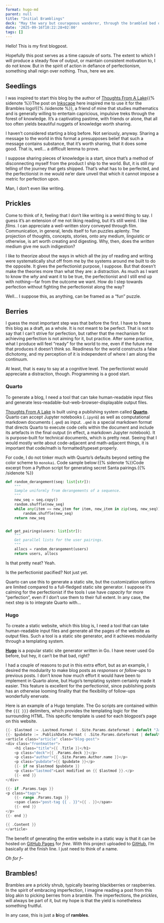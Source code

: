 ```yaml
---
format: hugo-md
parent: null
title: "Initial Bramblings"
deck: "May the wary but courageous wanderer, through the brambled bed of the forest of knowledge, find and savour the sweetest berries."
date: '2025-09-16T10:22:28+02:00'
tags: []
---
```

Hello!
This is my first blogpost.

Hopefully this post serves as a time capsule of sorts.
The extent to which I will produce a steady flow of output, or maintain consistent motivation to, I do not know.
But in the spirit of action in defiance of perfectionism, something shall reign over nothing.
Thus, here we are.

## Seedlings

I was inspired to start this blog by the author of [Thoughts From A Lake](https://lekhbhatia.github.io/){{% sidenote %}}The post on [Inkscape](https://lekhbhatia.github.io/blog/posts/inkscapelove/) here inspired me to use it for the Brambles logo!{{% /sidenote %}}, a friend of mine that studies mathematics and is generally willing to entertain capricious, impulsive treks through the forest of knowledge. It's a captivating pastime, with friends or alone, that all too often yields beautiful nuggets of knowledge worth sharing.

I haven't considered starting a blog before.
Not seriously, anyway.
Sharing a message to the world in this format a presupposes belief that such a message contains substance, that it's worth sharing, that it does some good.
That is, well... a difficult lemma to prove.

I suppose sharing pieces of knowledge is a start, since that's a method of disconnecting myself from the product I ship to the world.
But, it is still *my* telling of the journey that gets shipped.
That's what has to be perfected, and the perfectionist in me would ne'er dare unveil that which it cannot impose a metric for perfection upon.

Man, I don't even like writing.

## Prickles

Come to think of it, feeling that I don't like writing is a weird thing to say.
I guess it's an extension of me not liking reading, but it's still weird.
I like *films*.
I can appreciate a well-written story conveyed through film.
Communication, in general, lends itself to fun puzzles aplenty.
The projection of thoughts, concepts, stories, onto any medium, linguistic or otherwise, is art worth creating and digesting.
Why, then, does the *written* medium give me such indigestion?

I like to theorize about the ways in which all the joy of reading and writing were systematically shut off from me by the systems around me built to do the opposite.
It gives the perfectionist purpose, I suppose.
But that doesn't make the theories more than what they are: a distraction.
As much as I want to know the *why* and want it to be true, the perfectionist and I still end up with nothing---far from the outcome we want.
How do I step towards perfection without fighting the perfectionist along the way?

Well... I suppose this, as anything, can be framed as a "fun" puzzle.

## Berries

I guess the most important step was that before the first.
I have to frame this blog as a draft, as a whole.
It is not meant to be perfect.
That is not to say that I can't strive for perfection, but rather that the mechanism for achieving perfection is not aiming for it, but practice.
After some practice, what I produce will feel "ready" for the world to me, even if the future me that produces it doesn't think so.
Readiness for the world constructs a false dichotomy, and my perception of it is independent of where I am along the continuum.

At least, that is easy to say at a cognitive level.
The perfectionist would appreciate a distraction, though.
Programming is a good start.

### Quarto

To generate a blog, I need a tool that can take human-readable input files and generate less-readable-but-web-browser-displayable output files.

[Thoughts From A Lake](https://lekhbhatia.github.io/) is built using a publishing system called [**Quarto**](https://quarto.org/).
Quarto can accept Jupyter notebooks (`.ipynb`) as well as computational markdown documents (`.qmd`) as input. `.qmd` is a special markdown format that directs Quarto to execute code cells within the document and include its artefacts in the final output (in effect, a markdown Jupyter notebook). It is purpose-built for technical documents, which is pretty neat. Seeing that I would mostly write about code-adjacent and math-adjacent things, it is important that code/math is formatted/typeset properly.

For code, I do not tinker much with Quarto's defaults beyond setting the color scheme to `monokai`. Code sample below:{{% sidenote %}}Code excerpt from a Python script for generating secret Santa pairings.{{% /sidenote %}}

```python
def random_derangement(seq: list[str]):
    """
    Sample uniformly from derangements of a sequence.
    """
    new_seq = seq.copy()
    random.shuffle(new_seq)
    while any(item == new_item for item, new_item in zip(seq, new_seq)):
        random.shuffle(new_seq)
    return new_seq


def get_pairings(users: list[str]):
    """
    Get parallel lists for the user pairings.
    """
    allocs = random_derangement(users)
    return users, allocs
```

```{=markdown}
For math, I am using Quarto's default [MathJax](https://www.mathjax.org/) for rendering math in a \\(\\rm\\LaTeX\\) style.
Math sample below:{{% sidenote %}}Math excerpt from some old coursework on [smoothed-particle hydrodynamics](https://en.wikipedia.org/wiki/Smoothed-particle_hydrodynamics).{{% /sidenote %}}

$$
\begin{aligned}
    \frac{{\rm d}v_a}{{\rm d}t} &= -\frac{1}{\rho_a} \nabla P_a \\\\
    &= -\frac{1}{\rho_a} \left( 2\sqrt{P_a} \nabla\sqrt{P_a} \right) \\\\
    &= -\frac{2\sqrt{P}_a}{\rho_a} \left( \sum_bm_b\frac{\sqrt{P_b}}{\rho\_{b}}\nabla W\left(r\_{ab}, h_a\right) \right) \\\\
    &= -2\sum\_{b}m_b\frac{\sqrt{P_aP_b}}{{\rho_a\rho_b}}\left(\nabla_aW\left(r\_{ab}, h_a\right)\right)
\end{aligned}
$$
```

Is that pretty neat? Yeah.

Is the perfectionist pacified? Not just yet.

Quarto can use this to generate a static site, but the customization options are limited compared to a full-fledged static site generator.
I suppose it's calming for the perfectionist if the tools I use have *capacity* for more "perfection", even if I don't use them to their full extent.
In any case, the next step is to integrate Quarto with...

### Hugo

To create a static website, which this blog is, I need a tool that can take human-readable input files and generate all the pages of the website as output files. Such a tool is a static site generator, and it achieves modularity through a templating system.

[**Hugo**](https://gohugo.io/) is a popular static site generator written in Go.
I have never used Go before, but hey, it can't be that bad, right?

```{=markdown}
With a non-trivial amount of wrangling (and the help of LLMs), I managed to get some web pages up and running that looked quite nice. Hugo does have a lot of theming options, and although I was not particularly happy with any of them, I heavily based the look of this blog on the [HugoTeX](https://github.com/kaisugi/HugoTeX) theme.
It uses [LaTeX.css](https://latex.vercel.app/) for the classic \\(\\rm\\LaTeX\\) look, which I have adopted here.
*Unsurprisingly, I am a fan of \\(\\LaTeX\\) and Computer Modern.
Sue me.*
```

I had a couple of reasons to put in this extra effort, but as an example, I desired the modularity to make blog posts as *responses* or *follow-ups* to previous posts. I don't know how much effort it would have been to implement in Quarto alone, but Hugo's templating system certainly made it easier. This feature is excellent for the perfectionist, since publishing posts has an otherwise looming finality that the flexibility of follow-ups wonderfully enervate.

Here is an example of a Hugo template. The Go scripts are contained within the `{{{ }}}` delimiters, which provides the templating logic for the surrounding HTML. This specific template is used for each blogpost's page on this website.
```go
{{- $lastmod := .Lastmod.Format ( .Site.Params.dateformat | default "Jan 2, 2006") }}
{{- $pubdate := .PublishDate.Format ( .Site.Params.dateformat | default "Jan 2, 2006") }}
<article class="article" class="blog-post">
<div class="frontmatter">
    <h1 class="title">{{ .Title }}</h1>
    <p class="deck">{{ .Params.deck }}</p>
    <p class="author">{{ .Site.Params.Author.name }}</p>
    <p class="pubdate">{{ $pubdate }}</p>
    {{- if ne $lastmod $pubdate }}
    <p class="lastmod">Last modified on {{ $lastmod }}.</p>
    {{- end }}
</div>

{{- if .Params.tags }}
<p class="tags">
    {{- range .Params.tags }}
    <span class="post-tag {{ . }}">{{ . }}</span>
    {{- end }}
</p>
{{- end }}

{{ .Content }}
</article>
```

The benefit of generating the entire website in a static way is that it can be hosted on [GitHub Pages](https://pages.github.com/) for *free*. With this project uploaded to [GitHub](https://github.com/ilikecubesnstuff/brambles/), I'm basically at the finish line. I just need to think of a name.

*Oh for f--*

## Brambles!

Brambles are a prickly shrub, typically bearing blackberries or raspberries. In the spirit of embracing imperfection, I imagine reading a post from this blog akin to picking berries from a bramble. The imperfections, the *prickles*, will always be part of it, but my hope is that the yield is nonetheless something fruitful.

In any case, this is just a **b**log of **rambles**.
